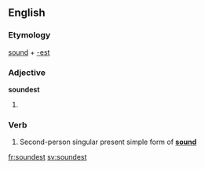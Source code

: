 ==English==

===Etymology===
[[sound]] + [[-est]]

===Adjective===
'''soundest'''

# {{en-superlative of|sound}}

===Verb===
{{en-verb form}}

# {{context|archaic|lang=en}} Second-person singular present simple form of '''[[sound]]'''

[[fr:soundest]]
[[sv:soundest]]